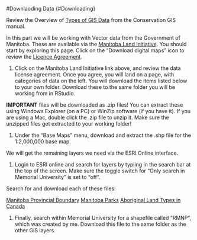 #Downlaoding Data {#Downloading}

Review the Overview of [Types of GIS Data](https://nlboreal.github.io/ConservationGIS/whatIs.html) from the Conservation GIS manual.

In this part we will be working with Vector data from the Government of Manitoba. These are available via the [Manitoba Land Initiative](https://mli2.gov.mb.ca/). You should start by exploring this page. Click on the "Download digital maps" icon to review the [Licence Agreement](https://mli2.gov.mb.ca/app/register/app/index.php).

1. Click on the Manitoba Land Initiative link above, and review the data license agreement. Once you agree, you will land on a page, with categories of data on the left. You will download the items listed below to your own folder. Download these to the same folder you will be working from in RStudio.

**IMPORTANT** files will be downloaded as .zip files! You can extract these using Windows Explorer (on a PC) or WinZip software (if you have it). If you are using a Mac, double click the .zip file to unzip it. Make sure the unzipped files get extracted to your working folder!


1. Under the "Base Maps" menu, download and extract the .shp file for the 1:2,000,000 base map.


We will get the remaining layers we need via the ESRI Online interface.

1. Login to ESRI online and search for layers by typiing in the search bar at the top of the screen. Make sure the toggle switch for "Only search in Memorial University" is set to "off".

Search for and download each of these files: 

[Manitoba Provincial Boundary](https://mun.maps.arcgis.com/home/item.html?id=ed39fb5989bc41bcb4b102f8ea899abf)
[Manitoba Parks](https://mun.maps.arcgis.com/home/item.html?id=0b8e5b5280904fa4aeba7baf78154e59)
[Aboriginal Land Types in Canada](https://mun.maps.arcgis.com/home/item.html?id=be58540e15a643eb95b440d70285703d)

1. Finally, search within Memorial University for a shapefile called "RMNP", which was created by me. Download this file to the same folder as the other GIS layers.

